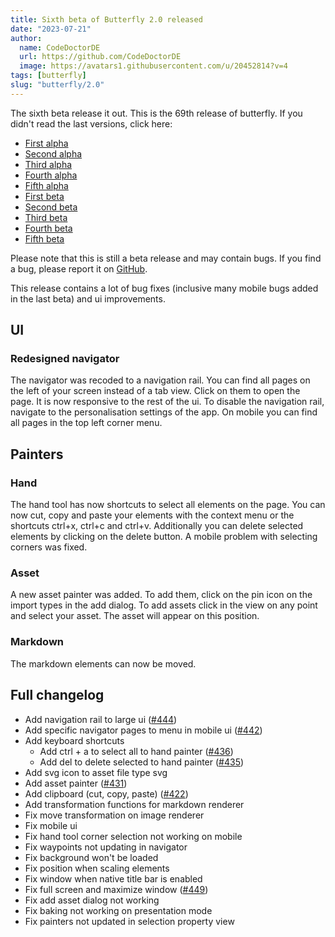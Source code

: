 ```yaml
---
title: Sixth beta of Butterfly 2.0 released
date: "2023-07-21"
author:
  name: CodeDoctorDE
  url: https://github.com/CodeDoctorDE
  image: https://avatars1.githubusercontent.com/u/20452814?v=4
tags: [butterfly]
slug: "butterfly/2.0"
---
```


The sixth beta release it out. This is the 69th release of butterfly. If you didn't read the last versions, click here:

- [First alpha](/butterfly/2.0.0-alpha.0)
- [Second alpha](/butterfly/2.0.0-alpha.1)
- [Third alpha](/butterfly/2.0.0-alpha.2)
- [Fourth alpha](/butterfly/2.0.0-alpha.3)
- [Fifth alpha](/butterfly/2.0.0-alpha.4)
- [First beta](/butterfly/2.0.0-beta.0)
- [Second beta](/butterfly/2.0.0-beta.1)
- [Third beta](/butterfly/2.0.0-beta.2)
- [Fourth beta](/butterfly/2.0.0-beta.3)
- [Fifth beta](/butterfly/2.0.0-beta.4)

Please note that this is still a beta release and may contain bugs. If you find a bug, please report it on [GitHub](https://linwood.dev/butterfly/report).

This release contains a lot of bug fixes (inclusive many mobile bugs added in the last beta) and ui improvements.

## UI

### Redesigned navigator

The navigator was recoded to a navigation rail.
You can find all pages on the left of your screen instead of a tab view. Click on them to open the page.
It is now responsive to the rest of the ui. To disable the navigation rail, navigate to the personalisation settings of the app.
On mobile you can find all pages in the top left corner menu.


## Painters

### Hand

The hand tool has now shortcuts to select all elements on the page.
You can now cut, copy and paste your elements with the context menu or the shortcuts ctrl+x, ctrl+c and ctrl+v.
Additionally you can delete selected elements by clicking on the delete button.
A mobile problem with selecting corners was fixed.

### Asset

A new asset painter was added. To add them, click on the pin icon on the import types in the add dialog.
To add assets click in the view on any point and select your asset. The asset will appear on this position.

### Markdown

The markdown elements can now be moved.

## Full changelog
* Add navigation rail to large ui ([#444](https://github.com/LinwoodDev/Butterfly/issues/444))
* Add specific navigator pages to menu in mobile ui ([#442](https://github.com/LinwoodDev/Butterfly/issues/442))
* Add keyboard shortcuts
  * Add ctrl + a to select all to hand painter ([#436](https://github.com/LinwoodDev/Butterfly/issues/436))
  * Add del to delete selected to hand painter ([#435](https://github.com/LinwoodDev/Butterfly/issues/435))
* Add svg icon to asset file type svg
* Add asset painter ([#431](https://github.com/LinwoodDev/Butterfly/issues/431))
* Add clipboard (cut, copy, paste) ([#422](https://github.com/LinwoodDev/Butterfly/issues/422))
* Add transformation functions for markdown renderer
* Fix move transformation on image renderer
* Fix mobile ui
* Fix hand tool corner selection not working on mobile
* Fix waypoints not updating in navigator
* Fix background won't be loaded
* Fix position when scaling elements
* Fix window when native title bar is enabled
* Fix full screen and maximize window ([#449](https://github.com/LinwoodDev/Butterfly/issues/449))
* Fix add asset dialog not working
* Fix baking not working on presentation mode
* Fix painters not updated in selection property view
